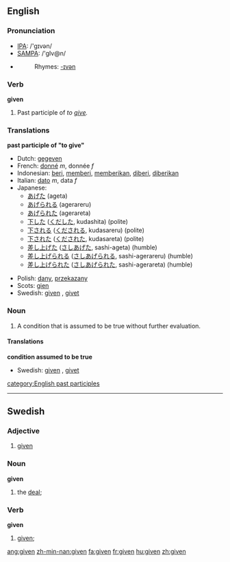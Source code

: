==English==

{{rank|home|whose|words|236|given|hands|turned|taken}}

===Pronunciation===
*[[w:IPA|IPA]]: /'gɪvən/
*[[w:SAMPA|SAMPA]]: /'gIv@n/
*{{audio|En-us-given.ogg|Audio (US)}}
*:Rhymes: [[Rhymes:English:-ɪvən|-ɪvən]]

===Verb===
'''given'''

# Past participle of ''to [[give]].''

===Translations===

'''past participle of "to give"'''
{{top}}
*Dutch: [[gegeven]]
*French: [[donné]] ''m'', donnée ''f''
*Indonesian: [[beri]], [[beri|memberi]], [[beri|memberikan]], [[beri|diberi]], [[beri|diberikan]]
*Italian: [[dato]] ''m'', data ''f''
*Japanese:
** [[あげた]] (ageta)
** [[あげられる]] (agerareru)
** [[あげられた]] (agerareta)
** [[下した]] ([[くだした]], kudashita) (polite)
** [[下される]] ([[くだされる]], kudasareru) (polite)
** [[下された]] ([[くだされた]], kudasareta) (polite)
** [[差し上げた]] ([[さしあげた]], sashi-ageta) (humble)
** [[差し上げられる]] ([[さしあげられる]], sashi-agerareru) (humble)
** [[差し上げられた]] ([[さしあげられた]], sashi-agerareta) (humble)
{{mid}}
*Polish: [[dany]], [[przekazany]]
*Scots: [[gien]]
*Swedish: [[#Swedish|given]] {{c}}, [[givet]] {{n}}
{{bottom}}

===Noun===
{{en-noun}}
# A condition that is assumed to be true without further evaluation.

====Translations====

'''condition assumed to be true'''
{{top}}
* Swedish: [[#Swedish|given]] {{c}}, [[givet]] {{n}}
{{mid}}
{{bottom}}

[[category:English past participles]]

----

==Swedish==

===Adjective===
{{sv-adj-pastpart|given|givet|givne|givna|givna}}

# [[#English|given]]

===Noun===
'''given'''

# the [[deal]]; {{sv-noun-form-def|giv}}

===Verb===
'''given'''

# [[#English|given]]; {{sv-verb-form-pastpart|ge}}

[[ang:given]]
[[zh-min-nan:given]]
[[fa:given]]
[[fr:given]]
[[hu:given]]
[[zh:given]]